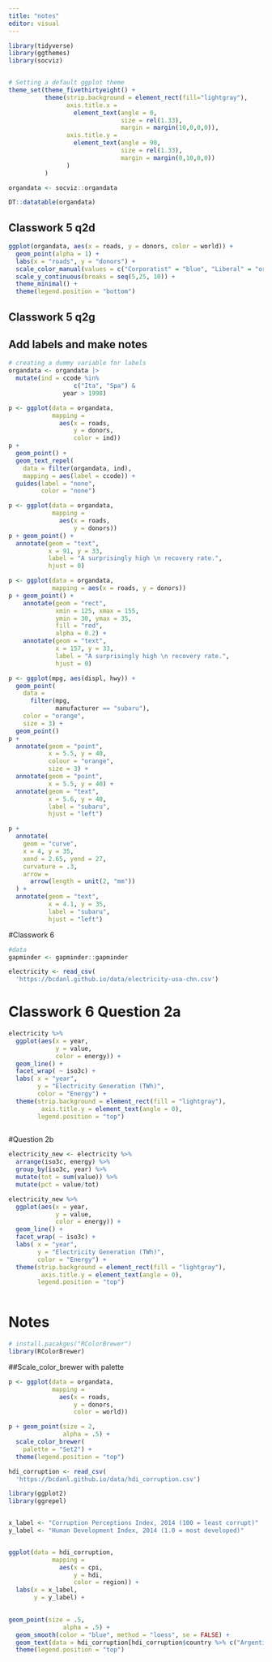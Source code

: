 ```yaml
---
title: "notes"
editor: visual
---
```


```r
library(tidyverse)
library(ggthemes)
library(socviz)


# Setting a default ggplot theme 
theme_set(theme_fivethirtyeight() +
          theme(strip.background = element_rect(fill="lightgray"),
                axis.title.x = 
                  element_text(angle = 0,
                               size = rel(1.33),
                               margin = margin(10,0,0,0)),
                axis.title.y = 
                  element_text(angle = 90,
                               size = rel(1.33),
                               margin = margin(0,10,0,0))
                )
          )
```

```r
organdata <- socviz::organdata

DT::datatable(organdata)
```

## Classwork 5 q2d

```r
ggplot(organdata, aes(x = roads, y = donors, color = world)) +
  geom_point(alpha = 1) +
  labs(x = "roads", y = "donors") +
  scale_color_manual(values = c("Corporatist" = "blue", "Liberal" = "orange", "SocDem" = "red")) +
  scale_y_continuous(breaks = seq(5,25, 10)) +
  theme_minimal() +
  theme(legend.position = "bottom") 
```

## Classwork 5 q2g



## Add labels and make notes










```r
# creating a dummy variable for labels
organdata <- organdata |> 
  mutate(ind = ccode %in% 
                  c("Ita", "Spa") & 
               year > 1998)  

p <- ggplot(data = organdata,
            mapping = 
              aes(x = roads, 
                  y = donors, 
                  color = ind))
p + 
  geom_point() +
  geom_text_repel(
    data = filter(organdata, ind),
    mapping = aes(label = ccode)) +
  guides(label = "none", 
         color = "none")
```

```r
p <- ggplot(data = organdata, 
            mapping = 
              aes(x = roads, 
                  y = donors))
p + geom_point() + 
  annotate(geom = "text", 
           x = 91, y = 33,
           label = "A surprisingly high \n recovery rate.",
           hjust = 0)
```

```r
p <- ggplot(data = organdata,
            mapping = aes(x = roads, y = donors))
p + geom_point() +
    annotate(geom = "rect", 
             xmin = 125, xmax = 155,
             ymin = 30, ymax = 35, 
             fill = "red", 
             alpha = 0.2) + 
    annotate(geom = "text", 
             x = 157, y = 33,
             label = "A surprisingly high \n recovery rate.", 
             hjust = 0)
```

```r
p <- ggplot(mpg, aes(displ, hwy)) +
  geom_point(
    data = 
      filter(mpg, 
             manufacturer == "subaru"), 
    color = "orange", 
    size = 3) +
  geom_point() 
p + 
  annotate(geom = "point", 
           x = 5.5, y = 40, 
           colour = "orange", 
           size = 3) + 
  annotate(geom = "point", 
           x = 5.5, y = 40) + 
  annotate(geom = "text", 
           x = 5.6, y = 40, 
           label = "subaru", 
           hjust = "left")
```

```r
p + 
  annotate(
    geom = "curve", 
    x = 4, y = 35, 
    xend = 2.65, yend = 27, 
    curvature = .3, 
    arrow = 
      arrow(length = unit(2, "mm"))
  ) +
  annotate(geom = "text", 
           x = 4.1, y = 35, 
           label = "subaru", 
           hjust = "left")
```

#Classwork 6

```r
#data
gapminder <- gapminder::gapminder
```

```r
electricity <- read_csv(
  'https://bcdanl.github.io/data/electricity-usa-chn.csv')
```

# Classwork 6 Question 2a

```r
electricity %>% 
  ggplot(aes(x = year,
             y = value,
             color = energy)) +
  geom_line() +
  facet_wrap( ~ iso3c) +
  labs( x = "year",
        y = "Electricity Generation (TWh)",
        color = "Energy") +
  theme(strip.background = element_rect(fill = "lightgray"),
         axis.title.y = element_text(angle = 0), 
        legend.position = "top")
        
```

#Question 2b

```r
electricity_new <- electricity %>% 
  arrange(iso3c, energy) %>% 
  group_by(iso3c, year) %>% 
  mutate(tot = sum(value)) %>% 
  mutate(pct = value/tot)


```

```r
electricity_new %>% 
  ggplot(aes(x = year,
             y = value,
             color = energy)) +
  geom_line() +
  facet_wrap( ~ iso3c) +
  labs( x = "year",
        y = "Electricity Generation (TWh)",
        color = "Energy") +
  theme(strip.background = element_rect(fill = "lightgray"),
         axis.title.y = element_text(angle = 0), 
        legend.position = "top")
        
```

# Notes

```r
# install.pacakges("RColorBrewer")
library(RColorBrewer)
```

##Scale_color_brewer with palette

```r
p <- ggplot(data = organdata,
            mapping = 
              aes(x = roads, 
                  y = donors, 
                  color = world))

p + geom_point(size = 2,
               alpha = .5) + 
  scale_color_brewer(
    palette = "Set2") +
  theme(legend.position = "top")
```

```r
hdi_corruption <- read_csv(
  'https://bcdanl.github.io/data/hdi_corruption.csv')
```

```r
library(ggplot2)
library(ggrepel)


x_label <- "Corruption Perceptions Index, 2014 (100 = least corrupt)"
y_label <- "Human Development Index, 2014 (1.0 = most developed)"


ggplot(data = hdi_corruption,
            mapping = 
              aes(x = cpi, 
                  y = hdi, 
                  color = region)) +
  labs(x = x_label,
       y = y_label) +
 

geom_point(size = .5,
               alpha = .5) +
  geom_smooth(color = "blue", method = "loess", se = FALSE) +
  geom_text(data = hdi_corruption[hdi_corruption$country %>% c("Argentina", "China", "Egypt", "South Africa", "Senegal", "Greece", "United States", "Germany", "Norway", "Singapore"),], aes(label = country), color = "black") +
  theme(legend.position = "top")
```
